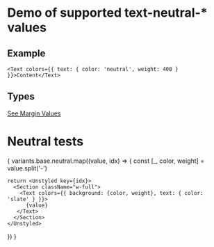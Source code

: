 
# Demo of supported text-neutral-* values

## Example
```
<Text colors={{ text: { color: 'neutral', weight: 400 } }}>Content</Text>
```
## Types
[See Margin Values](https://github.com/bolanosdev/phoenix-ui/blob/main/libraries/types/sizing/width.types.ts)


# Neutral tests
{
  variants.base.neutral.map((value, idx) => {
    const [_, color, weight] =  value.split('-')

    return <Unstyled key={idx}>
      <Section className="w-full">
        <Text colors={{ background: {color, weight}, text: { color: 'slate' } }}>
          {value}
       </Text> 
      </Section>
    </Unstyled>
  })
}



